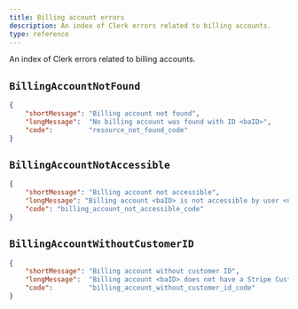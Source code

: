 ```yaml
---
title: Billing account errors
description: An index of Clerk errors related to billing accounts.
type: reference
---
```


An index of Clerk errors related to billing accounts.

## `BillingAccountNotFound`

```json {{ prettier: false }}
{
    "shortMessage": "Billing account not found",
    "longMessage":  "No billing account was found with ID <baID>",
    "code":         "resource_not_found_code"
}
```

## `BillingAccountNotAccessible`

```json {{ prettier: false }}
{
    "shortMessage": "Billing account not accessible",
    "longMessage": "Billing account <baID> is not accessible by user <userID>",
    "code": "billing_account_not_accessible_code"
}
```

## <code>BillingAccount<wbr />WithoutCustomerID</code>

```json {{ prettier: false }}
{
    "shortMessage": "Billing account without customer ID",
    "longMessage":  "Billing account <baID> does not have a Stripe Customer ID",
    "code":         "billing_account_without_customer_id_code"
}
```
